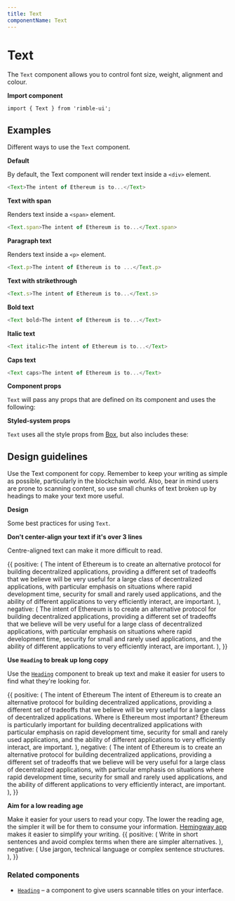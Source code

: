```yaml
---
title: Text
componentName: Text
---
```



# Text

The `Text` component allows you to control font size, weight, alignment and colour.

**Import component**

```
import { Text } from 'rimble-ui';
```

## Examples

Different ways to use the `Text` component.

**Default**

By default, the Text component will render text inside a `<div>` element.

```js is=react-live
<Text>The intent of Ethereum is to...</Text>
```

**Text with span**

Renders text inside a `<span>` element.

```js is=react-live
<Text.span>The intent of Ethereum is to...</Text.span>
```

**Paragraph text**

Renders text inside a `<p>` element.

```js is=react-live
<Text.p>The intent of Ethereum is to ...</Text.p>
```

**Text with strikethrough**

```js is=react-live
<Text.s>The intent of Ethereum is to...</Text.s>
```

**Bold text**

```js is=react-live
<Text bold>The intent of Ethereum is to...</Text>
```

**Italic text**

```js is=react-live
<Text italic>The intent of Ethereum is to...</Text>
```

**Caps text**

```js is=react-live
<Text caps>The intent of Ethereum is to...</Text>
```

**Component props**

`Text` will pass any props that are defined on its component and uses the following:


**Styled-system props**

`Text` uses all the style props from [Box](/box), but also includes these:

## Design guidelines

Use the Text component for copy. Remember to keep your writing as simple as possible, particularly in the blockchain world. Also, bear in mind users are prone to scanning content, so use small chunks of text broken up by headings to make your text more useful.


**Design**

Some best practices for using `Text`.

**Don't center-align your text if it's over 3 lines**

Centre-aligned text can make it more difficult to read.

<DoDont>
  {{
    positive: (
    <Text>
      The intent of Ethereum is to create an alternative protocol for building decentralized applications, providing a different set of tradeoffs that we believe will be very useful for a large class of decentralized applications, with particular emphasis on situations where rapid development time, security for small and rarely used applications, and the ability of different applications to very efficiently interact, are important.
    </Text>
    ),
    negative: (
    <Text textAlign="center">
      The intent of Ethereum is to create an alternative protocol for building decentralized applications, providing a different set of tradeoffs that we believe will be very useful for a large class of decentralized applications, with particular emphasis on situations where rapid development time, security for small and rarely used applications, and the ability of different applications to very efficiently interact, are important.
    </Text>
    ),
  }}
</DoDont>

**Use `Heading` to break up long copy**

Use the [`Heading`](/Develop/Heading) component to break up text and make it easier for users to find what they're looking for.

<DoDont>
  {{
    positive: (
    <Box>
    <Heading.h4>
      The intent of Ethereum
    </Heading.h4>
    <Text>
      The intent of Ethereum is to create an alternative protocol for building decentralized applications, providing a different set of tradeoffs that we believe will be very useful for a large class of decentralized applications.
    </Text>
    <Heading.h4>
      Where is Ethereum most important?
    </Heading.h4>
    <Text>
      Ethereum is particularly important for building decentralized applications with particular emphasis on rapid development time, security for small and rarely used applications, and the ability of different applications to very efficiently interact, are important.
    </Text>
    </Box>
    ),
    negative: (
    <Text textAlign="center">
      The intent of Ethereum is to create an alternative protocol for building decentralized applications, providing a different set of tradeoffs that we believe will be very useful for a large class of decentralized applications, with particular emphasis on situations where rapid development time, security for small and rarely used applications, and the ability of different applications to very efficiently interact, are important.
    </Text>
    ),
  }}
</DoDont>

**Aim for a low reading age**

Make it easier for your users to read your copy. The lower the reading age, the simpler it will be for them to consume your information. [Hemingway app](http://www.hemingwayapp.com/) makes it easier to simplify your writing.
<DoDont>
  {{
    positive: (
    <Text>Write in short sentences and avoid complex terms when there are simpler alternatives.</Text>
    ),
    negative: (
    <Text>Use jargon, technical language or complex sentence structures.
    </Text>
    ),
  }}
</DoDont>

### Related components

- [`Heading`](/Develop/Heading) – a component to give users scannable titles on your interface.
